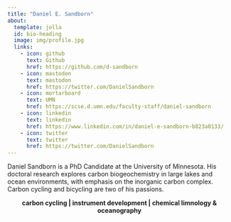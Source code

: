 ```yaml
---
title: "Daniel E. Sandborn"
about:
  template: jolla
  id: bio-heading
  image: img/profile.jpg
  links:
    - icon: github
      text: Github
      href: https://github.com/d-sandborn
    - icon: mastodon
      text: mastodon
      href: https://twitter.com/DanielSandborn
    - icon: mortarboard
      text: UMN
      href: https://scse.d.umn.edu/faculty-staff/daniel-sandborn
    - icon: linkedin
      text: linkedin
      href: https://www.linkedin.com/in/daniel-e-sandborn-b823a0133/
    - icon: twitter
      text: twitter
      href: https://twitter.com/DanielSandborn
---
```

:::{#bio-heading}
Daniel Sandborn is a PhD Candidate at the University of Minnesota. His doctoral research explores carbon biogeochemistry in large lakes and ocean environments, with emphasis on the inorganic carbon complex. Carbon cycling and bicycling are two of his passions.
:::

<p style="text-align: center;">**carbon cycling | instrument development | chemical limnology & oceanography**</p>
